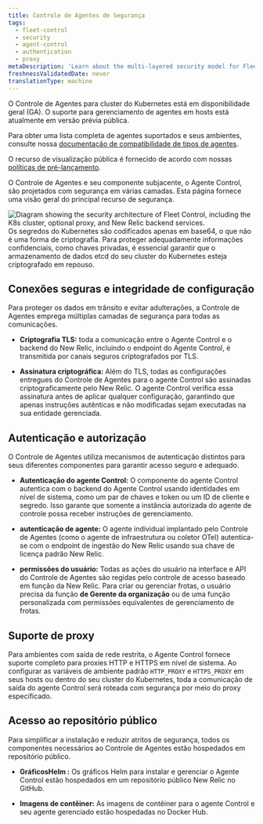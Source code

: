 ```yaml
---
title: Controle de Agentes de Segurança
tags:
  - fleet-control
  - security
  - agent-control
  - authentication
  - proxy
metaDescription: 'Learn about the multi-layered security model for Fleet Control and Agent Control, including authentication, encryption, proxy support, and configuration signing.'
freshnessValidatedDate: never
translationType: machine
---
```


<Callout title="Disponibilidade de recurso">
  O Controle de Agentes para cluster do Kubernetes está em disponibilidade geral (GA). O suporte para gerenciamento de agentes em hosts está atualmente em versão prévia pública.

  Para obter uma lista completa de agentes suportados e seus ambientes, consulte nossa [documentação de compatibilidade de tipos de agentes](/docs/new-relic-control/agent-control/agent-types).

  O recurso de visualização pública é fornecido de acordo com nossas [políticas de pré-lançamento](/docs/licenses/license-information/referenced-policies/new-relic-pre-release-policy).
</Callout>

O Controle de Agentes e seu componente subjacente, o Agente Control, são projetados com segurança em várias camadas. Esta página fornece uma visão geral do principal recurso de segurança.

<img title="Fleet Control security architecture" alt="Diagram showing the security architecture of Fleet Control, including the K8s cluster, optional proxy, and New Relic backend services." src="/images/fleet-control-security-diagram.webp" />

<Callout title="Importante: Protegendo dados em repouso">
  Os segredos do Kubernetes são codificados apenas em base64, o que não é uma forma de criptografia. Para proteger adequadamente informações confidenciais, como chaves privadas, é essencial garantir que o armazenamento de dados etcd do seu cluster do Kubernetes esteja criptografado em repouso.
</Callout>

## Conexões seguras e integridade de configuração

Para proteger os dados em trânsito e evitar adulterações, a Controle de Agentes emprega múltiplas camadas de segurança para todas as comunicações.

* **Criptografia TLS:** toda a comunicação entre o Agente Control e o backend do New Relic, incluindo o endpoint do Agente Control, é transmitida por canais seguros criptografados por TLS.

* **Assinatura criptográfica:** Além do TLS, todas as configurações entregues do Controle de Agentes para o agente Control são assinadas criptograficamente pelo New Relic. O agente Control verifica essa assinatura antes de aplicar qualquer configuração, garantindo que apenas instruções autênticas e não modificadas sejam executadas na sua entidade gerenciada.

## Autenticação e autorização

O Controle de Agentes utiliza mecanismos de autenticação distintos para seus diferentes componentes para garantir acesso seguro e adequado.

* **Autenticação do agente Control:** O componente do agente Control autentica com o backend do Agente Control usando identidades em nível de sistema, como um par de chaves e token ou um ID de cliente e segredo. Isso garante que somente a instância autorizada do agente de controle possa receber instruções de gerenciamento.

* **autenticação de agente:** O agente individual implantado pelo Controle de Agentes (como o agente de infraestrutura ou coletor OTel) autentica-se com o endpoint de ingestão do New Relic usando sua chave de licença padrão New Relic.

* **permissões do usuário:** Todas as ações do usuário na interface e API do Controle de Agentes são regidas pelo controle de acesso baseado em função da New Relic. Para criar ou gerenciar frotas, o usuário precisa da função **de Gerente da organização** ou de uma função personalizada com permissões equivalentes de gerenciamento de frotas.

## Suporte de proxy

Para ambientes com saída de rede restrita, o Agente Control fornece suporte completo para proxies HTTP e HTTPS em nível de sistema. Ao configurar as variáveis de ambiente padrão `HTTP_PROXY` e `HTTPS_PROXY` em seus hosts ou dentro do seu cluster do Kubernetes, toda a comunicação de saída do agente Control será roteada com segurança por meio do proxy especificado.

## Acesso ao repositório público

Para simplificar a instalação e reduzir atritos de segurança, todos os componentes necessários ao Controle de Agentes estão hospedados em repositório público.

* **GráficosHelm :** Os gráficos Helm para instalar e gerenciar o Agente Control estão hospedados em um repositório público New Relic no GitHub.

* **Imagens de contêiner:** As imagens de contêiner para o agente Control e seu agente gerenciado estão hospedadas no Docker Hub.